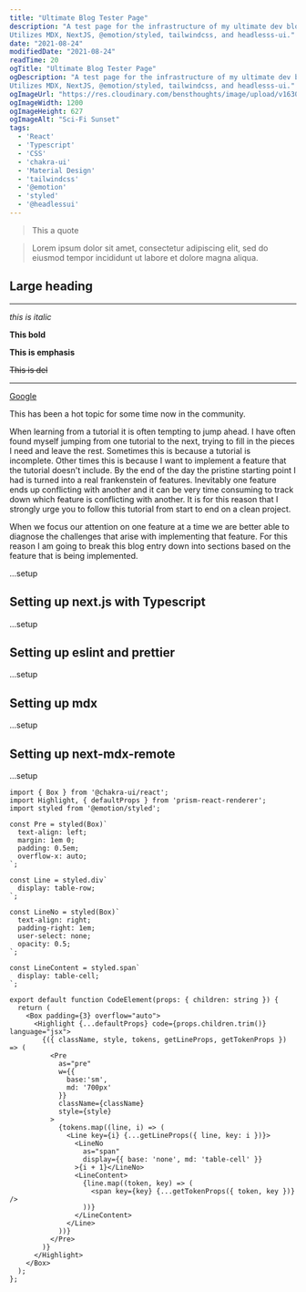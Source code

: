 ```yaml
---
title: "Ultimate Blog Tester Page"
description: "A test page for the infrastructure of my ultimate dev blog.
Utilizes MDX, NextJS, @emotion/styled, tailwindcss, and headlesss-ui."
date: "2021-08-24"
modifiedDate: "2021-08-24"
readTime: 20
ogTitle: "Ultimate Blog Tester Page"
ogDescription: "A test page for the infrastructure of my ultimate dev blog.
Utilizes MDX, NextJS, @emotion/styled, tailwindcss, and headlesss-ui."
ogImageUrl: "https://res.cloudinary.com/bensthoughts/image/upload/v1630627039/blog/articles-headers/ultimate-blog_l4jwdw.jpg"
ogImageWidth: 1200
ogImageHeight: 627
ogImageAlt: "Sci-Fi Sunset"
tags:
  - 'React'
  - 'Typescript'
  - 'CSS'
  - 'chakra-ui'
  - 'Material Design'
  - 'tailwindcss'
  - '@emotion'
  - 'styled'
  - '@headlessui'
---
```


<HeaderImage
  src="/assets/blog/images/ultimate-blog.jpg"
  alt="Blog header image"
  width="1200"
  height="627"
/>

> This a quote

> Lorem ipsum dolor sit amet, consectetur adipiscing elit, sed do eiusmod tempor
incididunt ut labore et dolore magna aliqua.

## Large heading

---

*this is italic*

**This bold**

__This is emphasis__

~~This is del~~

---

[Google](https://google.com)

This has been a hot topic for some time now in the community.

When learning from a tutorial it is often tempting to jump ahead. I have often
found myself jumping from one tutorial to the next, trying to fill in the pieces
I need and leave the rest.  Sometimes this is because a tutorial is incomplete.
Other times this is because I want to implement a feature that the tutorial
doesn't include. By the end of the day the pristine starting point I had is
turned into a real frankenstein of features. Inevitably one feature ends up
conflicting with another and it can be very time consuming to track down which
feature is conflicting with another. It is for this reason that I strongly urge
you to follow this tutorial from start to end on a clean project.

When we focus our attention on one feature at a time we are better able to
diagnose the challenges that arise with implementing that feature.  For this
reason I am going to break this blog entry down into sections based on the
feature that is being implemented.

...setup

## Setting up next.js with Typescript
...setup

## Setting up eslint and prettier
...setup

## Setting up mdx
...setup

## Setting up next-mdx-remote
...setup


<CommandLine command="usermod" options="-a --init" args="/test/dir/file.tsx" />

```jsx:src/components/mdx/CodeElement.tsx
import { Box } from '@chakra-ui/react';
import Highlight, { defaultProps } from 'prism-react-renderer';
import styled from '@emotion/styled';

const Pre = styled(Box)`
  text-align: left;
  margin: 1em 0;
  padding: 0.5em;
  overflow-x: auto;
`;

const Line = styled.div`
  display: table-row;
`;

const LineNo = styled(Box)`
  text-align: right;
  padding-right: 1em;
  user-select: none;
  opacity: 0.5;
`;

const LineContent = styled.span`
  display: table-cell;
`;

export default function CodeElement(props: { children: string }) {
  return (
    <Box padding={3} overflow="auto">
      <Highlight {...defaultProps} code={props.children.trim()} language="jsx">
        {({ className, style, tokens, getLineProps, getTokenProps }) => (
          <Pre
            as="pre"
            w={{
              base:'sm',
              md: '700px'
            }}
            className={className}
            style={style}
          >
            {tokens.map((line, i) => (
              <Line key={i} {...getLineProps({ line, key: i })}>
                <LineNo
                  as="span"
                  display={{ base: 'none', md: 'table-cell' }}
                >{i + 1}</LineNo>
                <LineContent>
                  {line.map((token, key) => (
                    <span key={key} {...getTokenProps({ token, key })} />
                  ))}
                </LineContent>
              </Line>
            ))}
          </Pre>
        )}
      </Highlight>
    </Box>
  );
};
```
